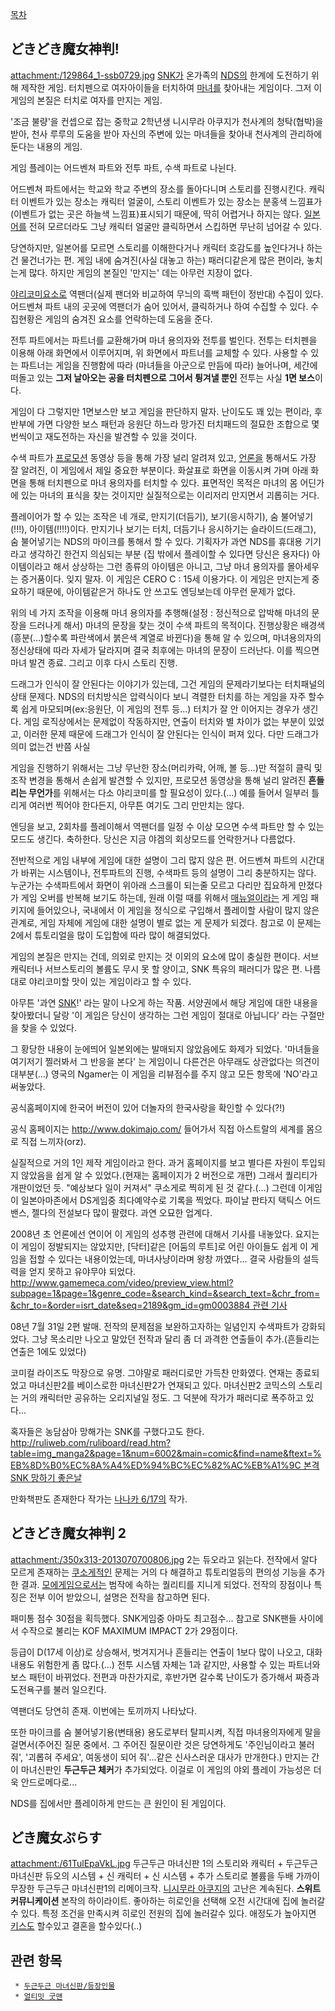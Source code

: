 [[목차]]


== どきどき魔女神判! == 
attachment:/129864_1-ssb0729.jpg
[[SNK]]가 온가족의 [[NDS]]의 한계에 도전하기 위해 제작한 게임. 터치펜으로 여자아이들을 터치하여 [[마녀]]를 찾아내는 게임이다. 그저 이 게임의 본질은 터치로 여자를 만지는 게임.

'조금 불량'을 컨셉으로 잡는 중학교 2학년생 니시무라 아쿠지가 천사계의 청탁(협박)을 받아, 천사 루루의 도움을 받아 자신의 주변에 있는 마녀들을 찾아내 천사계의 관리하에 둔다는 내용의 게임.

게임 플레이는 어드벤쳐 파트와 전투 파트, 수색 파트로 나뉜다.

어드벤쳐 파트에서는 학교와 학교 주변의 장소를 돌아다니며 스토리를 진행시킨다. 캐릭터 이벤트가 있는 장소는 캐릭터 얼굴이, 스토리 이벤트가 있는 장소는 분홍색 느낌표가(이벤트가 없는 곳은 하늘색 느낌표)표시되기 때문에, 딱히 어렵거나 하지는 않다. [[일본어]]를 전혀 모르더라도 그냥 캐릭터 얼굴만 클릭하면서 스킵하면 무난히 넘어갈 수 있다. 

당연하지만, 일본어를 모르면 스토리를 이해한다거나 캐릭터 호감도를 높인다거나 하는 건 물건너가는 편. 게임 내에 숨겨진(사실 대놓고 하는) 패러디같은게 많은 편이라, 놓치는게 많다. 하지만 게임의 본질인 '만지는' 데는 아무런 지장이 없다.

[[야리코미]]요소로 역팬더(실제 팬더와 비교하여 무늬의 흑백 패턴이 정반대) 수집이 있다. 어드벤쳐 파트 내의 곳곳에 역팬더가 숨어 있어서, 클릭하거나 하여 수집할 수 있다. 수집현황은 게임의 숨겨진 요소를 언락하는데 도움을 준다.

전투 파트에서는 파트너를 교환해가며 마녀 용의자와 전투를 벌인다. 전투는 터치펜을 이용해 아래 화면에서 이루어지며, 위 화면에서 파트너를 교체할 수 있다. 사용할 수 있는 파트너는 게임을 진행함에 따라 (마녀들을 아군으로 만듬에 따라) 늘어나며, 세간에 떠돌고 있는 '''그저 날아오는 공을 터치펜으로 그어서 튕겨낼 뿐인''' 전투는 사실 '''1면 보스'''이다.

게임이 다 그렇지만 1면보스만 보고 게임을 판단하지 말자. 난이도도 꽤 있는 편이라, 후반부에 가면 다양한 보스 패턴과 응원단 하느라 망가진 터치패드의 절묘한 조합으로 몇번씩이고 재도전하는 자신을 발견할 수 있을 것이다.

수색 파트가 [[프로모션]] 동영상 등을 통해 가장 널리 알려져 있고, [[언론]]을 통해서도 가장 잘 알려진, 이 게임에서 제일 중요한 부분이다. 화살표로 화면을 이동시켜 가며 아래 화면을 통해 터치펜으로 마녀 용의자를 터치할 수 있다. 표면적인 목적은 마녀의 몸 어딘가에 있는 마녀의 표식을 찾는 것이지만 실질적으로는 이리저리 만지면서 괴롭히는 거다.

플레이어가 할 수 있는 조작은 네 개로, 만지기(더듬기), 보기(응시하기), 숨 불어넣기(!!!), 아이템(!!!!)이다. 만지기나 보기는 터치, 더듬기나 응시하기는 슬라이드(드래그), 숨 불어넣기는 NDS의 마이크를 통해서 할 수 있다. 기획자가 과연 NDS를 휴대용 기기라고 생각하긴 한건지 의심되는 부분 (집 밖에서 플레이할 수 있다면 당신은 용자다) 아이템이라고 해서 상상하는 그런 종류의 아이템은 아니고, 그냥 마녀 용의자를 몰아세우는 증거품이다. 잊지 말자. 이 게임은 CERO C : 15세 이용가다. 이 게임은 만지는게 중요하기 때문에, 아이템같은거 하나도 안 쓰고도 엔딩보는데 아무런 문제가 없다.

위의 네 가지 조작을 이용해 마녀 용의자를 추행해(설정 : 정신적으로 압박해 마녀의 문장을 드러나게 해서) 마녀의 문장을 찾는 것이 수색 파트의 목적이다. 진행상황은 배경색(흥분(…)할수록 파란색에서 붉은색 계열로 바뀐다)을 통해 알 수 있으며, 마녀용의자의 정신상태에 따라 자세가 달라지며 결국 최후에는 마녀의 문장이 드러난다. 이를 찍으면 마녀 발견 종료. 그리고 이후 다시 스토리 진행.

드래그가 인식이 잘 안된다는 이야기가 있는데, 그건 게임의 문제라기보다는 터치패널의 상태 문제다. NDS의 터치방식은 압력식이다 보니 격렬한 터치를 하는 게임을 자주 할수록 쉽게 마모되며(ex:응원단, 이 게임의 전투 등...) 터치가 잘 안 이어지는 경우가 생긴다. 게임 로직상에서는 문제없이 작동하지만, 연출이 터치와 별 차이가 없는 부분이 있었고, 이러한 문제 때문에 드래그가 인식이 잘 안된다는 인식이 퍼져 있다. 다만 드래그가 의미 없는건 반쯤 사실

게임을 진행하기 위해서는 그냥 무난한 장소(머리카락, 어깨, 볼 등...)만 적절히 클릭 및 조작 변경을 통해서 손쉽게 발견할 수 있지만, 프로모션 동영상을 통해 널리 알려진 '''흔들리는 무언가'''를 위해서는 다소 야리코미를 할 필요성이 있다.(…) 예를 들어서 일부러 틀리게 여러번 찍어야 한다든지, 아무튼 여기도 그리 만만치는 않다.

엔딩을 보고, 2회차를 플레이해서 역팬더를 일정 수 이상 모으면 수색 파트만 할 수 있는 모드도 생긴다. 축하한다. 당신은 지금 야겜의 회상모드를 언락한거나 다름없다.

전반적으로 게임 내부에 게임에 대한 설명이 그리 많지 않은 편. 어드벤쳐 파트의 시간대가 바뀌는 시스템이나, 전투파트의 진행, 수색파트 등의 설명이 그리 충분하지는 않다. 누군가는 수색파트에서 화면이 위아래 스크롤이 되는줄 모르고 다리만 집요하게 만졌다가 게임 오버를 반복해 보기도 하는데, 원래 이럴 때를 위해서 [[매뉴얼]]이라는 게 게임 패키지에 들어있으나, 국내에서 이 게임을 정식으로 구입해서 플레이할 사람이 많지 않은 관계로, 게임 자체에 게임에 대한 설명이 별로 없는 게 문제가 되겠다. 참고로 이 문제는 2에서 튜토리얼을 많이 도입함에 따라 많이 해결되었다.

게임의 본질은 만지는 건데, 의외로 만지는 것 이외의 요소에 많이 충실한 편이다. 서브캐릭터나 서브스토리의 볼륨도 무시 못 할 양이고, SNK 특유의 패러디가 많은 편. 나름대로 야리코미할 맛이 있는 게임이라고 할 수 있다.

아무튼 '과연 [[SNK]]!' 라는 말이 나오게 하는 작품. 서양권에서 해당 게임에 대한 내용을 찾아봤더니 달랑 '이 게임은 당신이 생각하는 그런 게임이 절대로 아닙니다' 라는 구절만을 찾을 수 있었다.

그 황당한 내용이 눈에띄어 일본외에는 발매되지 않았음에도 화제가 되었다. '마녀들을 여기저기 찔러봐서 그 반응을 본다' 는 게임이니 다른건은 아무래도 상관없다는 의견이 대부분(...) 영국의 Ngamer는 이 게임을 리뷰점수를 주지 않고 모든 항목에 'NO'라고 써놓았다.

공식홈페이지에 한국어 버전이 있어 더놀자의 한국사랑을 확인할 수 있다(?!)

공식 홈페이지는 http://www.dokimajo.com/ 들어가서 직접 아스트랄의 세계를 몸으로 직접 느끼자(orz).

실질적으로 거의 1인 제작 게임이라고 한다. 과거 홈페이지를 보고 별다른 자원이 투입되지 않았음을 쉽게 알 수 있었다.(현재는 홈페이지가 2 버전으로 개편) 그래서 퀄리티가 개판이었던 듯. "예상보다 일이 커져서" 쿠소게로 찍히게 된 것 같다.(...) 그런데 이게임이 일본아마존에서 DS게임중 최다예약수로 기록을 찍었다. 파이날 판타지 택틱스 어드밴스, 젤다의 전설보다 많이 팔렸다. 과연 오묘한 업계다.

2008년 초 언론에선 연이어 이 게임의 성추행 관련에 대해서 기사를 내놓았다. 요지는 이 게임이 정발되지는 않았지만, [닥터]같은 [어둠의 루트]로 어린 아이들도 쉽게 이 게임을 접할 수 있다는 내용이었는데, 마녀사냥이라며 왕창 까였다... 결국 사람들의 설득력을 얻지 못하고 유야무야 되었다.
[[http://www.gamemeca.com/video/preview_view.html?subpage=1&page=1&genre_code=&search_kind=&search_text=&chr_from=&chr_to=&order=isrt_date&seq=2189&gm_id=gm0003884 관련 기사]]

08년 7월 31일 2편 발매. 전작의 문제점을 보완하고자하는 일념인지 수색파트가 강화되었다. 그냥 목소리만 나오고 말았던 전작과 달리 좀 더 과격한 연출들이 추가.(흔들리는 연출은 1에도 있었다)

코미컬 라이즈도 막장으로 유명. 그야말로 패러디로만 가득찬 만화였다. 연재는 종료되었고 마녀신판2를 베이스로한 마녀신판2가 연재되고 있다. 마녀신판2 코믹스의 스토리는 거의 캐릭터만 공유하는 오리지널일 정도. 그 덕분에 작가가 패러디로 폭주하고 있다...

혹자들은 농담삼아 망해가는 SNK를 구했다고도 한다. [[http://ruliweb.com/ruliboard/read.htm?table=img_manga2&page=1&num=6002&main=comic&find=name&ftext=%EB%8D%B0%EC%8A%A4%ED%94%BC%EC%82%AC%EB%A1%9C 본격 SNK 망하기 좋은날]]

만화책판도 존재한다 작가는 [[나나카 6/17]]의 작가.

== どきどき魔女神判 2 ==
attachment:/350x313-2013070700806.jpg
2는 듀오라고 읽는다. 전작에서 알다 모르게 존재하는 [[쿠소게]]적인 문제는 거의 다 해결하고 튜토리얼등의 편의성 기능을 추가한 결과. [[모에]]게임으로서는 범작에 속하는 퀄리티를 지니게 되었다. 전작의 장점이나 특징은 전부 이어 받았으니, 설명은 전작을 참고하면 된다.

패미통 점수 30점을 획득했다. SNK게임중 아마도 최고점수...
참고로 SNK팬들 사이에서 수작으로 불리는 KOF MAXIMUM IMPACT 2가 29점이다.

등급이 D(17세 이상)로 상승해서, 벗겨지거나 흔들리는 연출이 1보다 많이 나오고, 대화 내용도 위험한게 좀 많다.(…) 전투 시스템 자체는 1과 같지만, 사용할 수 있는 파트너와 보스 패턴이 바뀌었다. 전편과 마찬가지로, 후반가면 갈수록 난이도가 증가해서 짜증과 도전욕구를 불러 일으킨다. 

역팬더도 당연히 존재. 이번에는 토끼까지 나타났다.

또한 마이크를 숨 불어넣기용(변태용) 용도로부터 탈피시켜, 직접 마녀용의자에게 말을 걸면서(주어진 질문 중에서. 그 주어진 질문이란 것은 당연하게도 '주인님이라고 불러줘', '괴롭혀 주세요', 여동생이 되어 줘'...같은 신사스러운 대사가 만개한다.) 만지는 간이 마녀신판인 '''두근두근 체커'''가 추가되었다. 이걸로 이 게임의 야외 플레이 가능성은 더욱 안드로메다로...

NDS를 집에서만 플레이하게 만드는 큰 원인이 된 게임이다.

== どき魔女ぷらす ==
attachment:/61TulEpaVkL.jpg
두근두근 마녀신판 1의 스토리와 캐릭터 + 두근두근 마녀신판 듀오의 시스템 + 신 캐릭터 + 신 시스템 + 추가 스토리로 볼륨을 두배 가까이 무장한 두근두근 마녀신판1의 리메이크작. [[니시무라 아쿠지]]의 고난은 계속된다.
'''스위트 커뮤니케이션'''
본작의 하이라이트. 좋아하는 히로인을 선택해 오전 시간대에 집에 놀러갈수 있다. 특정 조건을 만족시켜 히로인 전원의 집에 놀러갈수 있다. 애정도가 높아지면 [[키스]]도 할수있고 결혼을 할수있다(..) 

== 관련 항목 == 
  * [[두근두근 마녀신판/등장인물]]
  * [[얼티밋 굿맨]]
